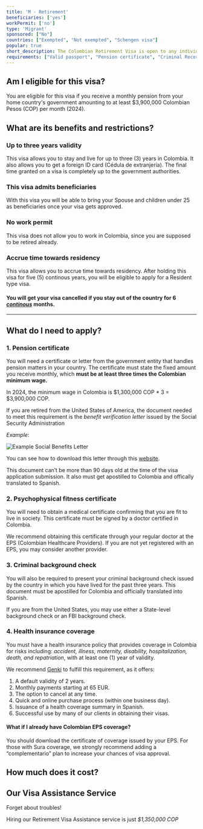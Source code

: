 ```yaml
---
title: 'M - Retirement'
beneficiaries: ['yes']
workPermit: ['no']
type: 'Migrant'
sponsored: ["No"]
countries: ["Exempted", "Not exempted", "Schengen visa"]
popular: true
short_description: The Colombian Retirement Visa is open to any individual who receives a pension from a foreign government.
requirements: ["Valid passport", "Pension certificate", "Criminal Records", "Health check signed by doctor","Health Insurance"]
---
```


## Am I eligible for this visa?

You are eligible for this visa if you receive a monthly pension from your home country's government amounting to at least $3,900,000 Colombian Pesos (COP) per month (2024). 

## What are its benefits and restrictions?

### **Up to three years validity**

This visa allows you to stay and live for up to three (3) years in Colombia. It also allows you to get a foreign ID card (Cédula de extranjería). The final time granted on a visa is completely up to the government authorities.

### **This visa admits beneficiaries**

With this visa you will be able to bring your Spouse and children under 25 as beneficiaries once your visa gets approved.

### **No work permit**

This visa does not allow you to work in Colombia, since you are supposed to be retired already.

### **Accrue time towards residency**

This visa allows you to accrue time towards residency. After holding this visa for five (5) continous years, you will be eligible to apply for a Resident type visa.

#### You will get your visa cancelled if you stay out of the country for 6 <u>_continous_</u> months.
---

## What do I need to apply?

### 1. Pension certificate

You will need a certificate or letter from the government entity that handles pension matters in your country. The certificate must state the fixed amount you receive monthly, which **must be at least three times the Colombian minimum wage.**

In 2024, the minimum wage in Colombia is $1,300,000 COP * 3 = $3,900,000 COP.

If you are retired from the United States of America, the document needed to meet this requirement is the *benefit verification letter* issued by the Social Security Administration

*Example*:
<div class="flex items-center justify-center">
<Image inferSize={true} src="https://lh4.googleusercontent.com/jk_y-HQlvIo3XOEkAjeiXn3EZgtw6T3SXm92Km97lIHFSqp82kHV-s7EkIY5sY7iN7aFCdF9B5yOlfn41ZUmfRQRzQoAUEiEsB28T-tt2GLcQffRig_DFxAaEs8UrPJFHTdmra5V23Ups19Ikcba" alt="Example Social Benefits Letter" />
</div>

You can see how to download this letter through this [website](https://www.ssa.gov/manage-benefits/get-benefit-letter).

This document can’t be more than 90 days old at the time of the visa application submission. It also must get apostilled to Colombia and offically translated to Spanish.

### 2. Psychophysical fitness certificate

You will need to obtain a medical certificate confirming that you are fit to live in society. This certificate must be signed by a doctor certified in Colombia.

We recommend obtaining this certificate through your regular doctor at the EPS (Colombian Healthcare Providers). If you are not yet registered with an EPS, you may consider another provider.

### 3. Criminal background check

You will also be required to present your criminal background check issued by the country in which you have lived for the past three years. This document must be apostilled for Colombia and officially translated into Spanish.

If you are from the United States, you may use either a State-level background check or an FBI background check.

### 4. Health insurance coverage

You must have a health insurance policy that provides coverage in Colombia for risks including: *accident, illness, maternity, disability, hospitalization, death, and repatriation*, with at least one (1) year of validity.

We recommend [Genki](https://genki.world/?with=capitaleme) to fulfill this requirement, as it offers:

1. A default validity of 2 years.
2. Monthly payments starting at 65 EUR.
3. The option to cancel at any time.
4. Quick and online purchase process (within one business day).
5. Issuance of a health coverage summary in Spanish.
6. Successful use by many of our clients in obtaining their visas.

#### What if I already have Colombian EPS coverage?

You should download the certificate of coverage issued by your EPS. For those with Sura coverage, we strongly recommend adding a “complementario” plan to increase your chances of visa approval.


## How much does it cost?

<VisaCosts
    studyFees="54"
    issuanceFees="270"
    apostille={true}
    translation={true}
/>


## Our Visa Assistance Service

Forget about troubles!

Hiring our Retirement Visa Assistance service is just *$1,350,000 COP*
